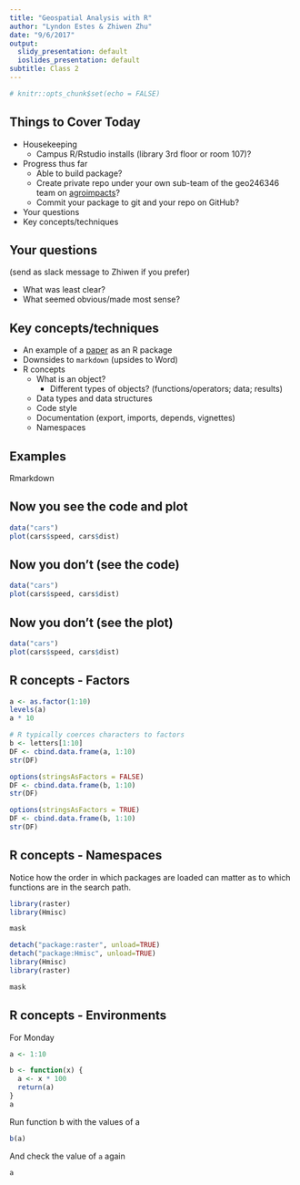 ```yaml
---
title: "Geospatial Analysis with R"
author: "Lyndon Estes & Zhiwen Zhu"
date: "9/6/2017"
output:
  slidy_presentation: default
  ioslides_presentation: default
subtitle: Class 2
---
```


```r
# knitr::opts_chunk$set(echo = FALSE)
```

## Things to Cover Today

- Housekeeping
    - Campus R/Rstudio installs (library 3rd floor or room 107)?
- Progress thus far
    - Able to build package?
    - Create private repo under your own sub-team of the geo246346 team on  [agroimpacts](https://github.com/agroimpacts)?
    - Commit your package to git and your repo on GitHub?
- Your questions
- Key concepts/techniques

## Your questions

(send as slack message to Zhiwen if you prefer)

- What was least clear?
- What seemed obvious/made most sense? 

## Key concepts/techniques

- An example of a [paper](https://github.com/agroimpacts/croplandbias) as an R package
- Downsides to `markdown` (upsides to Word)
- R concepts 
    - What is an object?
        - Different types of objects? (functions/operators; data; results)
    - Data types and data structures
    - Code style
    - Documentation (export, imports, depends, vignettes)
    - Namespaces

## Examples

Rmarkdown

## Now you see the code and plot
```r
data("cars")
plot(cars$speed, cars$dist)
```

## Now you don't (see the code)
```r
data("cars")
plot(cars$speed, cars$dist)
```

## Now you don't (see the plot)
```r
data("cars")
plot(cars$speed, cars$dist)
```

## R concepts - Factors

```r
a <- as.factor(1:10)
levels(a)
a * 10

# R typically coerces characters to factors
b <- letters[1:10]
DF <- cbind.data.frame(a, 1:10)
str(DF)

options(stringsAsFactors = FALSE)
DF <- cbind.data.frame(b, 1:10)
str(DF)

options(stringsAsFactors = TRUE)
DF <- cbind.data.frame(b, 1:10)
str(DF)
```


## R concepts - Namespaces

Notice how the order in which packages are loaded can matter as to which functions are in the search path. 
```r
library(raster)
library(Hmisc)

mask

detach("package:raster", unload=TRUE)
detach("package:Hmisc", unload=TRUE)
library(Hmisc)
library(raster)

mask

```

## R concepts - Environments

For Monday
```r
a <- 1:10

b <- function(x) {
  a <- x * 100
  return(a)  
}
a
```

Run function b with the values of a
```r
b(a)
```

And check the value of `a` again
```r
a
```




